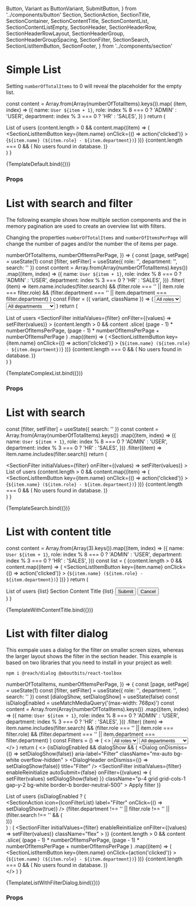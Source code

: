   Button,
  Variant as ButtonVariant,
  SubmitButton,
} from '../components/button'
  Section,
  SectionAction,
  SectionTitle,
  SectionContainer,
  SectionContentTitle,
  SectionContentList,
  SectionContentListEmpty,
  SectionHeader,
  SectionHeaderRow,
  SectionHeaderRowLayout,
  SectionHeaderGroup,
  SectionHeaderGroupSpacing,
  SectionFilter,
  SectionSearch,
  SectionListItemButton,
  SectionFooter,
} from '../components/section'

<Meta title="Examples/List" />

# Simple List

Setting `numberOfTotalItems` to 0 will reveal the placeholder for the empty list.

  const content = Array.from(Array(numberOfTotalItems).keys()).map(
    (item, index) => ({
      name: `User ${item + 1}`,
      role: index % 8 === 0 ? 'ADMIN' : 'USER',
      department: index % 3 === 0 ? 'HR' : 'SALES',
    })
  )
  return (
    <Section>
      <SectionHeader>
        <SectionTitle>List of users</SectionTitle>
      </SectionHeader>
      <SectionContainer>
        <SectionContentList>
          {content.length > 0 &&
            content.map((item) => (
              <SectionListItemButton
                key={item.name}
                onClick={() => action('clicked')}
              >
                {`${item.name} (${item.role} - ${item.department})`}
              </SectionListItemButton>
            ))}
          {content.length === 0 && (
            <SectionContentListEmpty>
              No users found in database.
            </SectionContentListEmpty>
          )}
        </SectionContentList>
      </SectionContainer>
    </Section>
  )
}

<Canvas>
  <Story
    name="Default"
    args={{
      numberOfTotalItems: 5,
    }}
  >
    {TemplateDefault.bind({})}
  </Story>
</Canvas>

### Props

<ArgsTable story="Default" />

# List with search and filter

The following example shows how multiple section components and the in memory pagination are used to create an overview list with filters.

Changing the properties `numberOfTotalItems` and `numberOfItemsPerPage` will change the number of pages and/or the number the of items per page.

  numberOfTotalItems,
  numberOfItemsPerPage,
}) => {
  const [page, setPage] = useState(1)
  const [filter, setFilter] = useState({ role: '', department: '', search: '' })
  const content = Array.from(Array(numberOfTotalItems).keys())
    .map((item, index) => ({
      name: `User ${item + 1}`,
      role: index % 8 === 0 ? 'ADMIN' : 'USER',
      department: index % 3 === 0 ? 'HR' : 'SALES',
    }))
    .filter(
      (item) =>
        item.name.includes(filter.search) &&
        (filter.role === '' || item.role === filter.role) &&
        (filter.department === '' || item.department === filter.department)
    )
  const Filter = ({ variant, className }) => (
    <SectionHeaderGroup className={className}>
      <Select id="role" name="role" variant={variant}>
        <option className="bg-gray-600" value="">
          All roles
        </option>
        <option className="bg-gray-600" value="ADMIN">
          Admin
        </option>
        <option className="bg-gray-600" value="USER">
          User
        </option>
      </Select>
      <Select id="department" name="department" variant={variant}>
        <option className="bg-gray-600" value="">
          All departments
        </option>
        <option className="bg-gray-600" value="HR">
          Human Resources
        </option>
        <option className="bg-gray-600" value="IT">
          Engineering
        </option>
        <option className="bg-gray-600" value="SALES">
          Sales
        </option>
      </Select>
    </SectionHeaderGroup>
  )
  return (
    <Section>
      <SectionHeader className="mb-2">
        <SectionHeaderRow>
          <SectionTitle>List of users</SectionTitle>
          <SectionAction label="Add" icon={IconAdd} />
        </SectionHeaderRow>
        <SectionFilter
          initialValues={filter}
          onFilter={(values) => setFilter(values)}
        >
          <SectionHeaderRow layout={SectionHeaderRowLayout.full}>
            <SectionHeaderGroup
              spacing={SectionHeaderGroupSpacing.md}
              className="flex-col md:flex-row gap-y-2"
            >
              <SectionSearch className="w-full md:w-auto grow" />
              <Filter
                variant={InputVariant.transparent}
                className="hidden md:flex"
              />
              <Filter
                variant={InputVariant.soft}
                className="grid md:hidden grid-cols-2 w-full"
              />
            </SectionHeaderGroup>
          </SectionHeaderRow>
        </SectionFilter>
      </SectionHeader>
      <SectionContainer>
        <SectionContentList>
          {content.length > 0 &&
            content
              .slice(
                (page - 1) * numberOfItemsPerPage,
                (page - 1) * numberOfItemsPerPage + numberOfItemsPerPage
              )
              .map((item) => (
                <SectionListItemButton
                  key={item.name}
                  onClick={() => action('clicked')}
                >
                  {`${item.name} (${item.role} - ${item.department})`}
                </SectionListItemButton>
              ))}
          {content.length === 0 && (
            <SectionContentListEmpty>
              No users found in database.
            </SectionContentListEmpty>
          )}
        </SectionContentList>
        <SectionFooterWithPaginationInMemory
          page={page}
          size={numberOfItemsPerPage}
          total={content.length}
          onChangePage={setPage}
        />
      </SectionContainer>
    </Section>
  )
}

<Canvas>
  <Story
    name="List with search and filter"
    args={{
      numberOfTotalItems: 1000,
      numberOfItemsPerPage: 5,
    }}
  >
    {TemplateComplexList.bind({})}
  </Story>
</Canvas>

### Props

<ArgsTable story="List with search and filter" />

# List with search

  const [filter, setFilter] = useState({ search: '' })
  const content = Array.from(Array(numberOfTotalItems).keys())
    .map((item, index) => ({
      name: `User ${item + 1}`,
      role: index % 8 === 0 ? 'ADMIN' : 'USER',
      department: index % 3 === 0 ? 'HR' : 'SALES',
    }))
    .filter((item) => item.name.includes(filter.search))
  return (
    <Section>
      <SectionFilter
        initialValues={filter}
        onFilter={(values) => setFilter(values)}
      >
        <SectionHeader className="mb-2 md:mb-0">
          <SectionHeaderRow>
            <SectionTitle>List of users</SectionTitle>
            <SectionSearch className="hidden md:block" />
          </SectionHeaderRow>
          <SectionHeaderRow
            layout={SectionHeaderRowLayout.full}
            className="block md:hidden"
          >
            <SectionSearch />
          </SectionHeaderRow>
        </SectionHeader>
      </SectionFilter>
      <SectionContainer>
        <SectionContentList>
          {content.length > 0 &&
            content.map((item) => (
              <SectionListItemButton
                key={item.name}
                onClick={() => action('clicked')}
              >
                {`${item.name} (${item.role} - ${item.department})`}
              </SectionListItemButton>
            ))}
          {content.length === 0 && (
            <SectionContentListEmpty>
              No users found in database.
            </SectionContentListEmpty>
          )}
        </SectionContentList>
      </SectionContainer>
    </Section>
  )
}

<Canvas>
  <Story
    name="List with search"
    args={{
      numberOfTotalItems: 10,
    }}
  >
    {TemplateSearch.bind({})}
  </Story>
</Canvas>

# List with content title

  const content = Array.from(Array(3).keys()).map((item, index) => ({
    name: `User ${item + 1}`,
    role: index % 8 === 0 ? 'ADMIN' : 'USER',
    department: index % 3 === 0 ? 'HR' : 'SALES',
  }))
  const list = (
    <SectionContentList>
      {content.length > 0 &&
        content.map((item) => (
          <SectionListItemButton
            key={item.name}
            onClick={() => action('clicked')}
          >
            {`${item.name} (${item.role} - ${item.department})`}
          </SectionListItemButton>
        ))}
    </SectionContentList>
  )
  return (
    <Section>
      <SectionHeader>
        <SectionTitle>List of users</SectionTitle>
      </SectionHeader>
      <SectionContainer>
        {list}
        <SectionContentTitle>Section Content Title</SectionContentTitle>
        {list}
        <SectionFooter>
          <Actions>
            <Button>Submit</Button>
            <Button variant={ButtonVariant.ghost} className="lg:order-first">
              Cancel
            </Button>
          </Actions>
        </SectionFooter>
      </SectionContainer>
    </Section>
  )
}

<Canvas>
  <Story
    name="List with content title"
    args={{
      numberOfTotalItems: 1000,
      numberOfItemsPerPage: 5,
    }}
  >
    {TemplateWithContentTitle.bind({})}
  </Story>
</Canvas>

# List with filter dialog

This exmpale uses a dialog for the filter on smaller screen sizes, whereas the larger layout shows the filter in the section header.
This example is based on two libraries that you need to install in your project as well:

```
npm i @reach/dialog @aboutbits/react-toolbox
```

  numberOfTotalItems,
  numberOfItemsPerPage,
}) => {
  const [page, setPage] = useState(1)
  const [filter, setFilter] = useState({ role: '', department: '', search: '' })
  const [dialogShow, setDialogShow] = useState(false)
  const isDialogEnabled = useMatchMediaQuery('(max-width: 768px)')
  const content = Array.from(Array(numberOfTotalItems).keys())
    .map((item, index) => ({
      name: `User ${item + 1}`,
      role: index % 8 === 0 ? 'ADMIN' : 'USER',
      department: index % 3 === 0 ? 'HR' : 'SALES',
    }))
    .filter(
      (item) =>
        item.name.includes(filter.search) &&
        (filter.role === '' || item.role === filter.role) &&
        (filter.department === '' || item.department === filter.department)
    )
  const Filters = () => (
    <>
      <Select id="role" name="role" variant={InputVariant.transparent}>
        <option className="bg-gray-600" value="">
          All roles
        </option>
        <option className="bg-gray-600" value="ADMIN">
          Admin
        </option>
        <option className="bg-gray-600" value="USER">
          User
        </option>
      </Select>
      <Select
        id="department"
        name="department"
        variant={InputVariant.transparent}
      >
        <option className="bg-gray-600" value="">
          All departments
        </option>
        <option className="bg-gray-600" value="HR">
          Human Resources
        </option>
        <option className="bg-gray-600" value="IT">
          Engineering
        </option>
        <option className="bg-gray-600" value="SALES">
          Sales
        </option>
      </Select>
      <SectionSearch className="col-span-full" />
    </>
  )
  return (
    <>
      {isDialogEnabled && dialogShow && (
        <Dialog
          onDismiss={() => setDialogShow(false)}
          aria-label="Filter"
          className="mx-auto bg-white overflow-hidden"
        >
          <DialogHeader onDismiss={() => setDialogShow(false)} title="Filter" />
          <SectionFilter
            initialValues={filter}
            enableReinitialize
            autoSubmit={false}
            onFilter={(values) => {
              setFilter(values)
              setDialogShow(false)
            }}
            className="p-4 grid grid-cols-1 gap-y-2 bg-white border-b border-neutral-500"
          >
            <Filters />
            <SubmitButton className="col-span-full mt-2">
              Apply filter
            </SubmitButton>
          </SectionFilter>
        </Dialog>
      )}
      <Section>
        <SectionHeader>
          <SectionHeaderRow>
            <SectionTitle>List of users</SectionTitle>
            {isDialogEnabled ? (
              <SectionHeaderGroup>
                <div className="relative flex items-center">
                  <SectionAction
                    icon={IconFilterList}
                    label="Filter"
                    onClick={() => setDialogShow(true)}
                  />
                  {filter.department !== '' ||
                    filter.role !== '' ||
                    (filter.search !== '' && (
                      <div className="absolute left-0 p-1 bg-primary-500 rounded-full" />
                    ))}
                </div>
              </SectionHeaderGroup>
            ) : (
              <SectionFilter
                initialValues={filter}
                enableReinitialize
                onFilter={(values) => setFilter(values)}
                className="flex"
              >
                <SectionHeaderGroup>
                  <Filters />
                </SectionHeaderGroup>
              </SectionFilter>
            )}
          </SectionHeaderRow>
        </SectionHeader>
        <SectionContainer>
          <SectionContentList>
            {content.length > 0 &&
              content
                .slice(
                  (page - 1) * numberOfItemsPerPage,
                  (page - 1) * numberOfItemsPerPage + numberOfItemsPerPage
                )
                .map((item) => (
                  <SectionListItemButton
                    key={item.name}
                    onClick={action('clicked')}
                  >
                    {`${item.name} (${item.role} - ${item.department})`}
                  </SectionListItemButton>
                ))}
            {content.length === 0 && (
              <SectionContentListEmpty>
                No users found in database.
              </SectionContentListEmpty>
            )}
          </SectionContentList>
          <SectionFooterWithPaginationInMemory
            page={page}
            size={numberOfItemsPerPage}
            total={content.length}
            onChangePage={setPage}
          />
        </SectionContainer>
      </Section>
    </>
  )
}

<Canvas>
  <Story
    name="List with filters in dialog on mobile"
    args={{
      numberOfTotalItems: 1000,
      numberOfItemsPerPage: 5,
    }}
  >
    {TemplateListWithFilterDialog.bind({})}
  </Story>
</Canvas>

### Props

<ArgsTable story="List with filters in dialog on mobile" />

